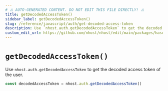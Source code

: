 ```yaml
---
# ⚠️ AUTO-GENERATED CONTENT. DO NOT EDIT THIS FILE DIRECTLY! ⚠️
title: getDecodedAccessToken()
sidebar_label: getDecodedAccessToken()
slug: /reference/javascript/auth/get-decoded-access-token
description: Use `nhost.auth.getDecodedAccessToken` to get the decoded access token of the user.
custom_edit_url: https://github.com/nhost/nhost/edit/main/packages/hasura-auth-js/src/hasura-auth-client.ts#L644
---
```


# `getDecodedAccessToken()`

Use `nhost.auth.getDecodedAccessToken` to get the decoded access token of the user.

```ts
const decodedAccessToken = nhost.auth.getDecodedAccessToken()
```
